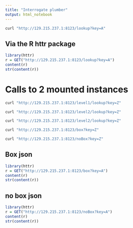 ```yaml
---
title: "Interrogate plumber"
output: html_notebook
---
```

```bash
curl "http://129.215.237.1:8123/lookup?key=A"
```

## Via the R httr package 

```r
library(httr)
r = GET("http://129.215.237.1:8123/lookup?key=A")
content(r)
str(content(r))

```

# Calls to 2 mounted instances  

```bash
curl "http://129.215.237.1:8123/level1/lookup?key=Z"
```

```bash
curl "http://129.215.237.1:8123/level2/lookup?key=Z"
```

```bash
curl "http://129.215.237.1:8123/level2/lookup?key=Z"
```


```bash
curl "http://129.215.237.1:8123/box?key=Z"
```
```bash
curl "http://129.215.237.1:8123/noBox?key=Z"
```

## Box json
```r
library(httr)
r = GET("http://129.215.237.1:8123/box?key=A")
content(r)
str(content(r))
```

## no box json
```r
library(httr)
r = GET("http://129.215.237.1:8123/noBox?key=A")
content(r)
str(content(r))
```




